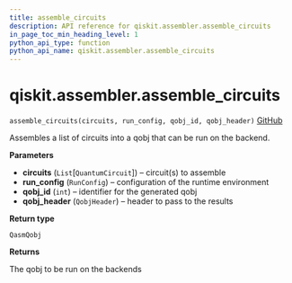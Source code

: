 ```yaml
---
title: assemble_circuits
description: API reference for qiskit.assembler.assemble_circuits
in_page_toc_min_heading_level: 1
python_api_type: function
python_api_name: qiskit.assembler.assemble_circuits
---
```


# qiskit.assembler.assemble\_circuits

<span id="qiskit.assembler.assemble_circuits" />

`assemble_circuits(circuits, run_config, qobj_id, qobj_header)` [GitHub](https://github.com/qiskit/qiskit/tree/stable/0.17/qiskit/assembler/assemble_circuits.py "view source code")

Assembles a list of circuits into a qobj that can be run on the backend.

**Parameters**

*   **circuits** (`List`\[`QuantumCircuit`]) – circuit(s) to assemble
*   **run\_config** (`RunConfig`) – configuration of the runtime environment
*   **qobj\_id** (`int`) – identifier for the generated qobj
*   **qobj\_header** (`QobjHeader`) – header to pass to the results

**Return type**

`QasmQobj`

**Returns**

The qobj to be run on the backends

